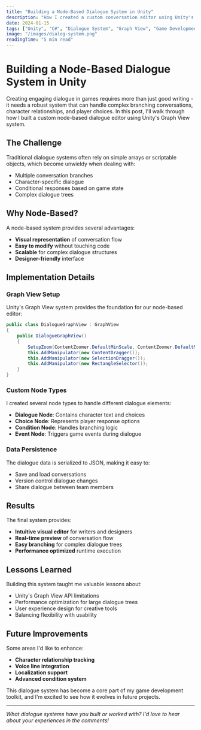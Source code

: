 ```yaml
---
title: "Building a Node-Based Dialogue System in Unity"
description: "How I created a custom conversation editor using Unity's Graph View system for branching dialogue in games"
date: 2024-01-15
tags: ["Unity", "C#", "Dialogue System", "Graph View", "Game Development"]
image: "/images/dialog-system.png"
readingTime: "5 min read"
---
```


# Building a Node-Based Dialogue System in Unity

Creating engaging dialogue in games requires more than just good writing - it needs a robust system that can handle complex branching conversations, character relationships, and player choices. In this post, I'll walk through how I built a custom node-based dialogue editor using Unity's Graph View system.

## The Challenge

Traditional dialogue systems often rely on simple arrays or scriptable objects, which become unwieldy when dealing with:

- Multiple conversation branches
- Character-specific dialogue
- Conditional responses based on game state
- Complex dialogue trees

## Why Node-Based?

A node-based system provides several advantages:

- **Visual representation** of conversation flow
- **Easy to modify** without touching code
- **Scalable** for complex dialogue structures
- **Designer-friendly** interface

## Implementation Details

### Graph View Setup

Unity's Graph View system provides the foundation for our node-based editor:

```csharp
public class DialogueGraphView : GraphView
{
    public DialogueGraphView()
    {
        SetupZoom(ContentZoomer.DefaultMinScale, ContentZoomer.DefaultMaxScale);
        this.AddManipulator(new ContentDragger());
        this.AddManipulator(new SelectionDragger());
        this.AddManipulator(new RectangleSelector());
    }
}
```

### Custom Node Types

I created several node types to handle different dialogue elements:

- **Dialogue Node**: Contains character text and choices
- **Choice Node**: Represents player response options
- **Condition Node**: Handles branching logic
- **Event Node**: Triggers game events during dialogue

### Data Persistence

The dialogue data is serialized to JSON, making it easy to:

- Save and load conversations
- Version control dialogue changes
- Share dialogue between team members

## Results

The final system provides:

- **Intuitive visual editor** for writers and designers
- **Real-time preview** of conversation flow
- **Easy branching** for complex dialogue trees
- **Performance optimized** runtime execution

## Lessons Learned

Building this system taught me valuable lessons about:

- Unity's Graph View API limitations
- Performance optimization for large dialogue trees
- User experience design for creative tools
- Balancing flexibility with usability

## Future Improvements

Some areas I'd like to enhance:

- **Character relationship tracking**
- **Voice line integration**
- **Localization support**
- **Advanced condition system**

This dialogue system has become a core part of my game development toolkit, and I'm excited to see how it evolves in future projects.

---

_What dialogue systems have you built or worked with? I'd love to hear about your experiences in the comments!_
